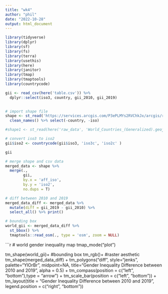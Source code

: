 ```yaml
---
title: "wk4"
author: "phil"
date: "2022-10-28"
output: html_document
---
```


```r
library(tidyverse)
library(dplyr)
library(sf)
library(fs)
library(terra)
library(usethis)
library(here)
library(janitor)
library(tmap)
library(tmaptools)
library(countrycode)
```


```r
gii <- read_csv(here('table.csv')) %>%
  dplyr::select(iso3, country, gii_2010, gii_2019)
  

```


```r
# import shape file
shape <- st_read('https://services.arcgis.com/P3ePLMYs2RVChkJx/arcgis/rest/services/World_Countries_(Generalized)/FeatureServer/0/query?outFields=*&where=1%3D1&f=geojson') %>%
  clean_names() %>% select(-country, -iso)

#shape1 <- st_read(here('raw_data', 'World_Countries_(Generalized).geojson'))
```


```r
# convert iso3 to iso2
gii$iso2 <- countrycode(gii$iso3, 'iso3c', 'iso2c' )

gii


```


```r
# merge shape and csv data
merged_data <- shape %>%
  merge(.,
        gii,
        by.x = 'aff_iso',
        by.y = 'iso2',
        no.dups = T) 
```


```r
# diff between 2010 and 2019
merged_data_diff <- merged_data %>% 
  mutate(diff = gii_2019 - gii_2010) %>%
  select_all() %>% print()

```
```r
# bounding box 
world_gii <- merged_data_diff %>%
  st_bbox() %>%
  tmaptools::read_osm(., type = 'osm', zoom = NULL)
```


```r
# world gender inequality map
tmap_mode("plot")

tm_shape(world_gii)+ #bounding box
  tm_rgb()+ #raster aesthetic
  tm_shape(merged_data_diff) + 
  tm_polygons("diff", 
              style="jenks",
              palette="YlOrBr",
              midpoint=NA,
              title="Gender Inequality Difference between 2010 and 2019",
              alpha = 0.5) + 
  tm_compass(position = c("left", "bottom"),type = "arrow") + 
  tm_scale_bar(position = c("left", "bottom")) +
  tm_layout(title = "Gender Inequality Difference between 2010 and 2019", legend.position = c("right", "bottom"))
